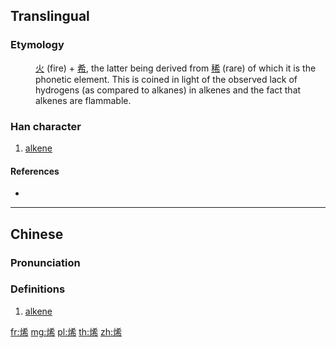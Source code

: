 ==Translingual==

===Etymology===
: [[火]] (fire) + [[希]], the latter being derived from [[稀]] (rare) of which it is the phonetic element. This is coined in light of the observed lack of hydrogens (as compared to alkanes) in alkenes and the fact that alkenes are flammable.

===Han character===
{{Han char|rn=86|rad=火|as=07|sn=11|four=94827|canj=FKKB}}

# [[alkene]]

====References====
* {{Han ref|kx=0671.100|dkj=19037|dj=1080.070|hdz=32205.040|uh=70EF|ud=28911|bh=B26D|bd=45677}}

----

==Chinese==
{{zh-forms}}

===Pronunciation===
{{zh-pron
|m=xī
|c=hei1
|h=pfs=
|md=
|mn=
|w=
|mc=y
|oc=y
|cat=n
}}

===Definitions===
{{zh-hanzi}}

# [[alkene]]

[[fr:烯]]
[[mg:烯]]
[[pl:烯]]
[[th:烯]]
[[zh:烯]]
